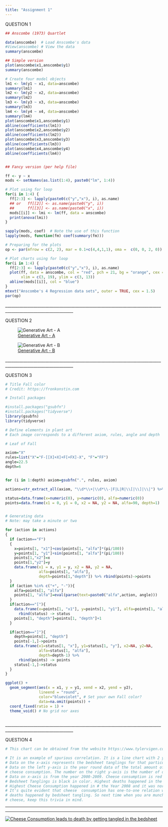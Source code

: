 ---
title: "Assignment 1"
---

QUESTION 1

```{r}

## Anscombe (1973) Quartlet

data(anscombe)  # Load Anscombe's data
#View(anscombe) # View the data
summary(anscombe)

## Simple version
plot(anscombe$x1,anscombe$y1)
summary(anscombe)

# Create four model objects
lm1 <- lm(y1 ~ x1, data=anscombe)
summary(lm1)
lm2 <- lm(y2 ~ x2, data=anscombe)
summary(lm2)
lm3 <- lm(y3 ~ x3, data=anscombe)
summary(lm3)
lm4 <- lm(y4 ~ x4, data=anscombe)
summary(lm4)
plot(anscombe$x1,anscombe$y1)
abline(coefficients(lm1))
plot(anscombe$x2,anscombe$y2)
abline(coefficients(lm2))
plot(anscombe$x3,anscombe$y3)
abline(coefficients(lm3))
plot(anscombe$x4,anscombe$y4)
abline(coefficients(lm4))


## Fancy version (per help file)

ff <- y ~ x
mods <- setNames(as.list(1:4), paste0("lm", 1:4))

# Plot using for loop
for(i in 1:4) {
  ff[2:3] <- lapply(paste0(c("y","x"), i), as.name)
  ## or   ff[[2]] <- as.name(paste0("y", i))
  ##      ff[[3]] <- as.name(paste0("x", i))
  mods[[i]] <- lmi <- lm(ff, data = anscombe)
  print(anova(lmi))
}

sapply(mods, coef)  # Note the use of this function
lapply(mods, function(fm) coef(summary(fm)))

# Preparing for the plots
op <- par(mfrow = c(2, 2), mar = 0.1+c(4,4,1,1), oma =  c(0, 0, 2, 0))

# Plot charts using for loop
for(i in 1:4) {
  ff[2:3] <- lapply(paste0(c("y","x"), i), as.name)
  plot(ff, data = anscombe, col = "red", pch = 21, bg = "orange", cex = 1.2,
       xlim = c(3, 19), ylim = c(3, 13))
  abline(mods[[i]], col = "blue")
}
mtext("Anscombe's 4 Regression data sets", outer = TRUE, cex = 1.5)
par(op)

```

\_\_\_\_\_\_\_\_\_\_\_\_\_\_\_\_\_\_\_\_\_\_\_\_\_\_\_\_\_\_\_\_\_\_\_\_\_\_\_\_\_\_\_\_\_\_\_\_\_\_\_\_\_\_\_\_\_\_\_\_\_\_\_\_\_\_\_\_\_\_\_\_\_\_\_\_\_\_\_\_\_\_\_\_\_\_\_\_\_\_\_\_\_\_\_\_\_\_\_\_\_\_\_\_\_\_\_\_\_\_\_\_

QUESTION 2

![[Generative Art - A](https://www.abstractment.art/?pgid=l2dk2hxf-78dee78c-cc7b-4184-ad16-d0d17e11f731)](Generative Art Example 1.png)

![[Generative Art - B](https://drawpaintacademy.com/wp-content/uploads/2020/09/Fraser-Island-Drama-2020-1200W.jpg)](Generative Art Example 2.jpg)

\_\_\_\_\_\_\_\_\_\_\_\_\_\_\_\_\_\_\_\_\_\_\_\_\_\_\_\_\_\_\_\_\_\_\_\_\_\_\_\_\_\_\_\_\_\_\_\_\_\_\_\_\_\_\_\_\_\_\_\_\_\_\_\_\_\_\_\_\_\_\_\_\_\_\_\_\_\_\_\_\_\_\_\_\_\_\_\_\_\_\_\_\_\_\_\_\_\_\_\_\_\_\_\_\_\_\_\_\_\_\_\_

QUESTION 3

```{r}

# Title Fall color
# Credit: https://fronkonstin.com

# Install packages

#install.packages("gsubfn")
#install.packages("tidyverse")
library(gsubfn)
library(tidyverse)

# Define elements in plant art
# Each image corresponds to a different axiom, rules, angle and depth

# Leaf of Fall

axiom="X"
rules=list("X"="F-[[X]+X]+F[+FX]-X", "F"="FF")
angle=22.5
depth=6


for (i in 1:depth) axiom=gsubfn(".", rules, axiom)

actions=str_extract_all(axiom, "\\d*\\+|\\d*\\-|F|L|R|\\[|\\]|\\|") %>% unlist

status=data.frame(x=numeric(0), y=numeric(0), alfa=numeric(0))
points=data.frame(x1 = 0, y1 = 0, x2 = NA, y2 = NA, alfa=90, depth=1)


# Generating data
# Note: may take a minute or two

for (action in actions)
{
  if (action=="F")
  {
    x=points[1, "x1"]+cos(points[1, "alfa"]*(pi/180))
    y=points[1, "y1"]+sin(points[1, "alfa"]*(pi/180))
    points[1,"x2"]=x
    points[1,"y2"]=y
    data.frame(x1 = x, y1 = y, x2 = NA, y2 = NA,
               alfa=points[1, "alfa"],
               depth=points[1,"depth"]) %>% rbind(points)->points
  }
  if (action %in% c("+", "-")){
    alfa=points[1, "alfa"]
    points[1, "alfa"]=eval(parse(text=paste0("alfa",action, angle)))
  }
  if(action=="["){
    data.frame(x=points[1, "x1"], y=points[1, "y1"], alfa=points[1, "alfa"]) %>%
      rbind(status) -> status
    points[1, "depth"]=points[1, "depth"]+1
  }

  if(action=="]"){
    depth=points[1, "depth"]
    points[-1,]->points
    data.frame(x1=status[1, "x"], y1=status[1, "y"], x2=NA, y2=NA,
               alfa=status[1, "alfa"],
               depth=depth-1) %>%
      rbind(points) -> points
    status[-1,]->status
  }
}

ggplot() +
  geom_segment(aes(x = x1, y = y1, xend = x2, yend = y2),
               lineend = "round",
               color="blueviolet", # Set your own Fall color?
               data=na.omit(points)) +
  coord_fixed(ratio = 1) +
  theme_void() # No grid nor axes



```

\_\_\_\_\_\_\_\_\_\_\_\_\_\_\_\_\_\_\_\_\_\_\_\_\_\_\_\_\_\_\_\_\_\_\_\_\_\_\_\_\_\_\_\_\_\_\_\_\_\_\_\_\_\_\_\_\_\_\_\_\_\_\_\_\_\_\_\_\_\_\_\_\_\_\_\_\_\_\_\_\_\_\_\_\_\_\_\_\_\_\_\_\_\_\_\_\_\_\_\_\_\_\_\_\_\_\_\_\_\_\_\_

QUESTION 4

```{r}


# This chart can be obtained from the website https://www.tylervigen.com/spurious-correlations.

# It is an example of spurious correlation. It is a line chart with 2 y-axis.
# Data on the x-axis represents the bedsheet tanglings for that particular year.
# Data on the left y-axis is the year round data of the total amount of pounds of 
# cheese consumption. The number on the right y-axis is the number of deaths.
# Data on x-axis is from the year 2000-2009. Cheese consumption is red in color. 
# Bedsheet Tanglings is black in color. Highest deaths happened in the Year 2009. 
# Highest Cheese Consumption happened in # the Year 2008 and it was north of 33lbs
# It's quite evident that cheese  consumption has one-to-one relation with the 
# deaths happened by bedsheet tangling. So next time when you are munching on 
# cheese, keep this trivia in mind.
```

---


---

[![Cheese Consumption leads to death by getting tangled in the bedsheet](chart.png)](https://www.tylervigen.com/images/hatch2.png)
